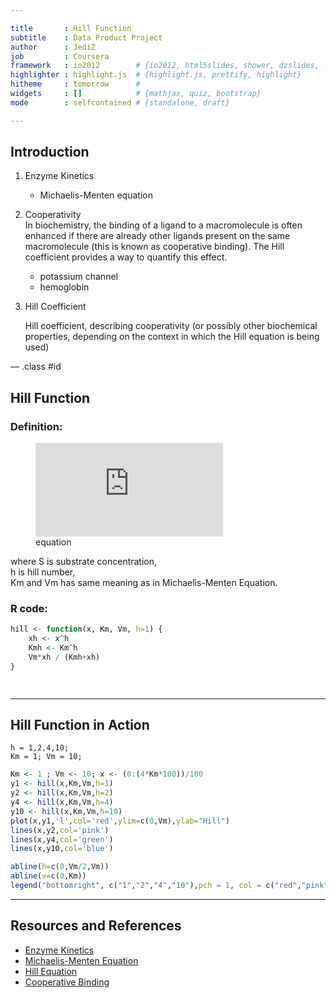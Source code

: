 ```yaml
---

title       : Hill Function
subtitle    : Data Product Project
author      : JediZ
job         : Coursera
framework   : io2012        # {io2012, html5slides, shower, dzslides, ...}
highlighter : highlight.js  # {highlight.js, prettify, highlight}
hitheme     : tomorrow      # 
widgets     : []            # {mathjax, quiz, bootstrap}
mode        : selfcontained # {standalone, draft}

---
```


## Introduction

1. Enzyme Kinetics
    * Michaelis-Menten equation  
    
2. Cooperativity  
    In biochemistry, the binding of a ligand to a macromolecule is often enhanced if there are already other ligands present on the same macromolecule (this is known as cooperative binding). The Hill coefficient provides a way to quantify this effect.  
    * potassium channel  
    * hemoglobin  
    
3. Hill Coefficient  
    
    Hill coefficient, describing cooperativity (or possibly other biochemical properties, depending on the context in which the Hill equation is being used)


--- .class #id 

## Hill Function
### Definition:


![equation](http://latex.codecogs.com/gif.latex?Hill%28S%3Bh%29%3D%20%5Cfrac%7BV_m%5Ccdot%20S%5Eh%7D%7BK_m%5Eh&plus;S%5Eh%7D)  

where S is substrate concentration,  
h is hill number,  
Km and Vm has same meaning as in Michaelis-Menten Equation.  

### R code:
```r
hill <- function(x, Km, Vm, h=1) {
    xh <- x^h
    Kmh <- Km^h
    Vm*xh / (Kmh+xh)
}

 
```

---

## Hill Function in Action
```
h = 1,2,4,10;  
Km = 1; Vm = 10;  
```
```r
Km <- 1 ; Vm <- 10; x <- (0:(4*Km*100))/100
y1 <- hill(x,Km,Vm,h=1)
y2 <- hill(x,Km,Vm,h=2)
y4 <- hill(x,Km,Vm,h=4)
y10 <- hill(x,Km,Vm,h=10)
plot(x,y1,'l',col='red',ylim=c(0,Vm),ylab="Hill")
lines(x,y2,col='pink')
lines(x,y4,col='green')
lines(x,y10,col='blue')

abline(h=c(0,Vm/2,Vm))
abline(v=c(0,Km))
legend("bottomright", c("1","2","4","10"),pch = 1, col = c("red","pink","green","blue"))
```

---

## Resources and References

* [Enzyme Kinetics](http://en.wikipedia.org/wiki/Enzyme_kinetics)  
* [Michaelis-Menten Equation](http://en.wikipedia.org/wiki/Michaelis%E2%80%93Menten_kinetics)  
* [Hill Equation](http://en.wikipedia.org/wiki/Hill_equation_%28biochemistry%29)  
* [Cooperative Binding](http://en.wikipedia.org/wiki/Cooperative_binding)  
